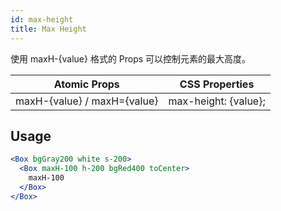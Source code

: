 ```yaml
---
id: max-height
title: Max Height
---
```


使用 maxH-{value} 格式的 Props 可以控制元素的最大高度。

| Atomic Props                | CSS Properties       |
| --------------------------- | -------------------- |
| maxH-{value} / maxH={value} | max-height: {value}; |

## Usage

```jsx live
<Box bgGray200 white s-200>
  <Box maxH-100 h-200 bgRed400 toCenter>
    maxH-100
  </Box>
</Box>
```
